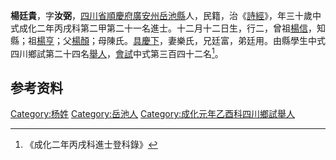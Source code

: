 {{明清人物信息框
| 姓名 = 楊廷貴
| 原名 =
| 圖片名稱= 
| 圖片大小 =
| 圖片說明 = 
| 最高職務 =
| 國家 = 大明 
| 爵位 =
| 籍貫 = [[四川省|四川省]][[順慶府|順慶府]][[廣安州|廣安州]][[岳池縣|岳池縣]]
| 族裔 = 
| 旗籍 = 
| 字號 = 
| 諡號 =
| 出生日期 = 十二月十二日
| 出生地點 =
| 逝世日期 = 
| 逝世地點 =
| 墓葬 =
| 配偶 = 樂氏
| 親屬 = 曾祖[[楊信|楊信]]，祖[[楊亨|楊亨]]，父[[楊顏|楊顏]]，母陳氏
| 出身 =
* 成化二年丙戌科進士
| 經歷 =
| 著作 =  
*
*
*
}}
'''楊廷貴'''{{BD|1437年||1496年||}}，字'''汝弼'''，[[四川省|四川省]][[順慶府|順慶府]][[廣安州|廣安州]][[岳池縣|岳池縣]]人，民籍，治《[[詩經|詩經]]》，年三十歲中式成化二年丙戌科第二甲第二十一名進士。十二月十二日生，行二，曾祖[[楊信|楊信]]，知縣；祖[[楊亨|楊亨]]；父[[楊顏|楊顏]]；母陳氏。[[具慶下|具慶下]]，妻樂氏，兄廷富，弟廷用。由縣學生中式四川鄉試第二十四名[[舉人|舉人]]，[[會試|會試]]中式第三百四十二名<ref>《成化二年丙戌科進士登科錄》</ref>。

== 参考资料 ==
{{reflist}}

{{成化二年丙戌科殿试金榜}}

{{Authority control}}

{{DEFAULTSORT:}}
[[Category:杨姓|Category:杨姓]]
[[Category:岳池人|Category:岳池人]]
[[Category:成化元年乙酉科四川鄉試舉人|Category:成化元年乙酉科四川鄉試舉人]]


{{明朝人物小作品}}